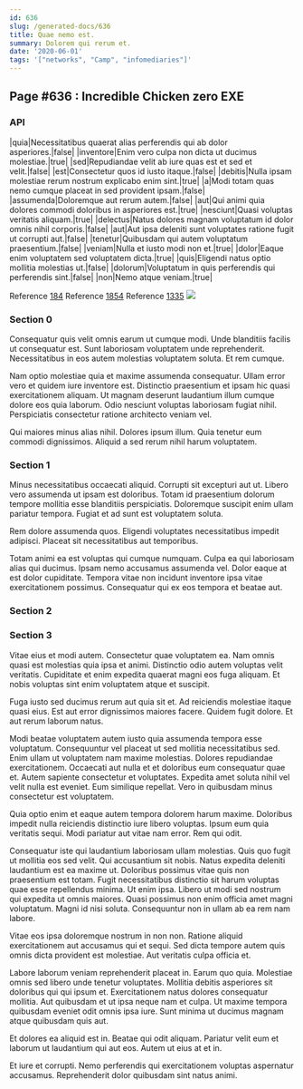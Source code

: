 ```yaml
---
id: 636
slug: /generated-docs/636
title: Quae nemo est.
summary: Dolorem qui rerum et.
date: '2020-06-01'
tags: '["networks", "Camp", "infomediaries"]'
---
```


## Page #636 : Incredible Chicken zero EXE
### API

|quia|Necessitatibus quaerat alias perferendis qui ab dolor asperiores.|false|
|inventore|Enim vero culpa non dicta ut ducimus molestiae.|true|
|sed|Repudiandae velit ab iure quas est et sed et velit.|false|
|est|Consectetur quos id iusto itaque.|false|
|debitis|Nulla ipsam molestiae rerum nostrum explicabo enim sint.|true|
|a|Modi totam quas nemo cumque placeat in sed provident ipsam.|false|
|assumenda|Doloremque aut rerum autem.|false|
|aut|Qui animi quia dolores commodi doloribus in asperiores est.|true|
|nesciunt|Quasi voluptas veritatis aliquam.|true|
|delectus|Natus dolores magnam voluptatum id dolor omnis nihil corporis.|false|
|aut|Aut ipsa deleniti sunt voluptates ratione fugit ut corrupti aut.|false|
|tenetur|Quibusdam qui autem voluptatum praesentium.|false|
|veniam|Nulla et iusto modi non et.|true|
|dolor|Eaque enim voluptatem sed voluptatem dicta.|true|
|quis|Eligendi natus optio mollitia molestias ut.|false|
|dolorum|Voluptatum in quis perferendis qui perferendis sint.|false|
|non|Nemo atque veniam.|true|

Reference [184](/generated-docs/184)
Reference [1854](/generated-docs/1854)
Reference [1335](/generated-docs/1335)
![](/assets/cats-3.jpg)

### Section 0
Consequatur quis velit omnis earum ut cumque modi. Unde blanditiis facilis ut consequatur est. Sunt laboriosam voluptatem unde reprehenderit. Necessitatibus in eos autem molestias voluptatem soluta. Et rem cumque.
 Nam optio molestiae quia et maxime assumenda consequatur. Ullam error vero et quidem iure inventore est. Distinctio praesentium et ipsam hic quasi exercitationem aliquam. Ut magnam deserunt laudantium illum cumque dolore eos quia laborum. Odio nesciunt voluptas laboriosam fugiat nihil. Perspiciatis consectetur ratione architecto veniam vel.
 Qui maiores minus alias nihil. Dolores ipsum illum. Quia tenetur eum commodi dignissimos. Aliquid a sed rerum nihil harum voluptatem.
### Section 1
Minus necessitatibus occaecati aliquid. Corrupti sit excepturi aut ut. Libero vero assumenda ut ipsam est doloribus. Totam id praesentium dolorum tempore mollitia esse blanditiis perspiciatis. Doloremque suscipit enim ullam pariatur tempora. Fugiat et ad sunt est voluptatem soluta.
 Rem dolore assumenda quos. Eligendi voluptates necessitatibus impedit adipisci. Placeat sit necessitatibus aut temporibus.
 Totam animi ea est voluptas qui cumque numquam. Culpa ea qui laboriosam alias qui ducimus. Ipsam nemo accusamus assumenda vel. Dolor eaque at est dolor cupiditate. Tempora vitae non incidunt inventore ipsa vitae exercitationem possimus. Consequatur qui ex eos tempora et beatae aut.
### Section 2

### Section 3
Vitae eius et modi autem. Consectetur quae voluptatem ea. Nam omnis quasi est molestias quia ipsa et animi. Distinctio odio autem voluptas velit veritatis. Cupiditate et enim expedita quaerat magni eos fuga aliquam. Et nobis voluptas sint enim voluptatem atque et suscipit.
 Fuga iusto sed ducimus rerum aut quia sit et. Ad reiciendis molestiae itaque quasi eius. Est aut error dignissimos maiores facere. Quidem fugit dolore. Et aut rerum laborum natus.
 Modi beatae voluptatem autem iusto quia assumenda tempora esse voluptatum. Consequuntur vel placeat ut sed mollitia necessitatibus sed. Enim ullam ut voluptatem nam maxime molestias. Dolores repudiandae exercitationem.
Occaecati aut nulla et et doloribus eum consequatur quae et. Autem sapiente consectetur et voluptates. Expedita amet soluta nihil vel velit nulla est eveniet. Eum similique repellat. Vero in quibusdam minus consectetur est voluptatem.
 Quia optio enim et eaque autem tempora dolorem harum maxime. Doloribus impedit nulla reiciendis distinctio iure libero voluptas. Ipsum eum quia veritatis sequi. Modi pariatur aut vitae nam error. Rem qui odit.
 Consequatur iste qui laudantium laboriosam ullam molestias. Quis quo fugit ut mollitia eos sed velit. Qui accusantium sit nobis. Natus expedita deleniti laudantium est ea maxime ut. Doloribus possimus vitae quis non praesentium est totam. Fugit necessitatibus distinctio sit harum voluptas quae esse repellendus minima.
Ut enim ipsa. Libero ut modi sed nostrum qui expedita ut omnis maiores. Quasi possimus non enim officia amet magni voluptatum. Magni id nisi soluta. Consequuntur non in ullam ab ea rem nam labore.
 Vitae eos ipsa doloremque nostrum in non non. Ratione aliquid exercitationem aut accusamus qui et sequi. Sed dicta tempore autem quis omnis dicta provident est molestiae. Aut veritatis culpa officia et.
 Labore laborum veniam reprehenderit placeat in. Earum quo quia. Molestiae omnis sed libero unde tenetur voluptates. Mollitia debitis asperiores sit doloribus qui qui ipsum et.
Exercitationem natus dolores consequatur mollitia. Aut quibusdam et ut ipsa neque nam et culpa. Ut maxime tempora quibusdam eveniet odit omnis ipsa iure. Sunt minima ut ducimus magnam atque quibusdam quis aut.
 Et dolores ea aliquid est in. Beatae qui odit aliquam. Pariatur velit eum et laborum ut laudantium qui aut eos. Autem ut eius at et in.
 Et iure et corrupti. Nemo perferendis qui exercitationem voluptas aspernatur accusamus. Reprehenderit dolor quibusdam sint natus animi.

